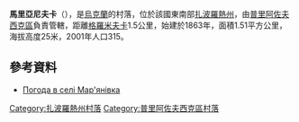 {{coord|46|55|16|N|36|1|11|E|scale:100000|display=title}}

'''馬里亞尼夫卡'''（{{lang-uk|Мар'янівка}}），是[[烏克蘭|烏克蘭]]的村落，位於該國東南部[[扎波羅熱州|扎波羅熱州]]，由[[普里阿佐夫西克區|普里阿佐夫西克區]]負責管轄，距離[[格羅米夫卡_(普里阿佐夫西克區)|格羅米夫卡]]1.5公里，始建於1863年，面積1.51平方公里，海拔高度25米，2001年人口315。

==參考資料==
* [http://weather.in.ua/ua/zaporozhskaja/15039 Погода в селі Мар'янівка] {{Wayback|url=http://weather.in.ua/ua/zaporozhskaja/15039 |date=20200804031536 }}

[[Category:扎波羅熱州村落|Category:扎波羅熱州村落]]
[[Category:普里阿佐夫西克區村落|Category:普里阿佐夫西克區村落]]


{{Zaporizhia-geo-stub}}